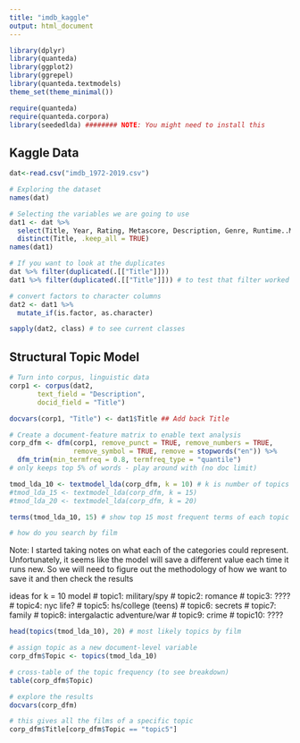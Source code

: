 ```yaml
---
title: "imdb_kaggle"
output: html_document
---
```


```r
library(dplyr)
library(quanteda)
library(ggplot2)
library(ggrepel)
library(quanteda.textmodels)
theme_set(theme_minimal())

require(quanteda)
require(quanteda.corpora)
library(seededlda) ######## NOTE: You might need to install this
```

## Kaggle Data

```r
dat<-read.csv("imdb_1972-2019.csv")

# Exploring the dataset
names(dat)

# Selecting the variables we are going to use
dat1 <- dat %>% 
  select(Title, Year, Rating, Metascore, Description, Genre, Runtime..Minutes., Revenue..Millions.) %>% 
  distinct(Title, .keep_all = TRUE)
names(dat1)

# If you want to look at the duplicates 
dat %>% filter(duplicated(.[["Title"]]))
dat1 %>% filter(duplicated(.[["Title"]])) # to test that filter worked

# convert factors to character columns
dat2 <- dat1 %>%
  mutate_if(is.factor, as.character)

sapply(dat2, class) # to see current classes

```

## Structural Topic Model


```r
# Turn into corpus, linguistic data 
corp1 <- corpus(dat2, 
       text_field = "Description",
       docid_field = "Title")

docvars(corp1, "Title") <- dat1$Title ## Add back Title

# Create a document-feature matrix to enable text analysis
corp_dfm <- dfm(corp1, remove_punct = TRUE, remove_numbers = TRUE,
                remove_symbol = TRUE, remove = stopwords("en")) %>%
  dfm_trim(min_termfreq = 0.8, termfreq_type = "quantile") 
# only keeps top 5% of words - play around with (no doc limit)

tmod_lda_10 <- textmodel_lda(corp_dfm, k = 10) # k is number of topics
#tmod_lda_15 <- textmodel_lda(corp_dfm, k = 15) 
#tmod_lda_20 <- textmodel_lda(corp_dfm, k = 20) 

terms(tmod_lda_10, 15) # show top 15 most frequent terms of each topic

# how do you search by film 
```

Note: I started taking notes on what each of the categories could represent. 
Unfortunately, it seems like the model will save a different value each time it runs new. 
So we will need to figure out the methodology of how we want to save it and then check the results

ideas for k = 10 model
# topic1: military/spy
# topic2: romance
# topic3: ????
# topic4: nyc life?
# topic5: hs/college (teens)
# topic6: secrets
# topic7: family
# topic8: intergalactic adventure/war
# topic9: crime
# topic10: ????


```r
head(topics(tmod_lda_10), 20) # most likely topics by film

# assign topic as a new document-level variable
corp_dfm$Topic <- topics(tmod_lda_10)

# cross-table of the topic frequency (to see breakdown)
table(corp_dfm$Topic)

# explore the results
docvars(corp_dfm)

# this gives all the films of a specific topic
corp_dfm$Title[corp_dfm$Topic == "topic5"]
```
